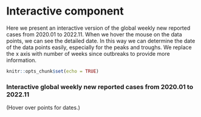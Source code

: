 # Interactive component
Here we present an interactive version of the global weekly new reported cases from 2020.01 to 2022.11. When we hover the mouse on the data points, we can see the detailed date. In this way we can determine the date of the data points easily, especially for the peaks and troughs. We replace the x axis with number of weeks since outbreaks to provide more information.

```r
knitr::opts_chunk$set(echo = TRUE)
```

<script src="https://d3js.org/d3.v7.js"></script>


<script>
<html lang="en">
  <head>
    <meta charset="utf-8">
    <title>Interactive D3</title>
    <script src="https://d3js.org/d3.v7.js">  </script>
  </head>

<body>

<div>

<h3>Interactive global weekly new reported cases from 2020.01 to 2022.11</h3>

<p>(Hover over points for dates.)</p>

</div>
<g>

</g>

 <script type="text/javascript">
 
      //Width and height
      var w = 800;
      var h = 400;
      var margin = {top: 25, right: 50, bottom: 50, left: 150};
      var innerHeight = h - margin.top - margin.bottom;
      var innerWidth = w - margin.left - margin.right;

      // create SVG element
      var svg = d3.select("g")
          .append("svg")
            .attr("width", w)
            .attr("height", h);
            
      // create background rectangle
      svg.append("rect")
        .attr("width", w)
        .attr("height", h)
        .attr("fill", "#e7f5fe");
        
      // create caption
      d3.select("g")  
        .append("div")
          .style("padding", "10px")
        .append("a")
        .text("Data source: https://covid19.who.int/data");
        
      // create plot group  
      svg.append("g")
          .attr("id", "plot")
          .attr("transform", `translate (${margin.left}, ${margin.top})`);
          
const rowConverter = function (d) {
return { date:d.date_reported,

cases:+d.weekly_new_cases,

week:+d.week

}

};

d3.csv("https://raw.githubusercontent.com/5702-Final-Project-7/Covid-19-Data-Analysis/main/worldweekly.csv").then(function(data) {
  
  console.log(d3.min(data.map(d => d.week)));
  console.log(d3.max(data.map(d => d.week)));
  xScale = d3.scaleLinear()
                 .domain([0,155])
                 .range([0, innerWidth]);



yScale = d3.scaleLinear()
                 .domain([0,23963687])
                 .range([innerHeight,0]);
                 
                 
xAxis = d3.axisBottom()
          .scale(xScale);
          
yAxis = d3.axisLeft()
          .scale(yScale);
          
svg.select("g#plot")
          .selectAll("circle")
          .data(data)
          .enter()
          .append("circle")
            .attr("cx", d => xScale(d.week))
            .attr("cy", d => yScale(d.weekly_new_cases))
            .attr("r", 3)
            .on("mouseover", function(event, d) {
                var xcoord = +d3.select(event.currentTarget).attr("cx") - 30
                var ycoord = +d3.select(event.currentTarget).attr("cy") - 5
                svg.select("g#plot")
                  .append("text")
                  .attr("id", "tooltip")
                  .attr("x", xcoord)
                  .attr("y", ycoord)
                  .text( d.date_reported)                     })
             .on("mouseout", function() {
                 d3.select("#tooltip").remove();
             }
             );
      
      svg.select("g#plot")
          .append("g")
          .attr("id", "xaxis")
          .attr("transform", `translate (0, ${innerHeight})`)
          .call(xAxis);
          
      // create x-axis label
        svg.select("g#plot")
          .append("text") 
            .attr("id", "xlab")
            .attr("x", innerWidth/2)
            .attr("y", innerHeight + .75 * margin.bottom)
            .attr("text-anchor", "middle")
            .text("Weeks");
      
      svg.select("g#plot")
          .append("g")
          .call(yAxis)   
          
          
      svg.select("g#plot")
          .append("text") 
            .attr("id", "ylab")
            .attr("x", -60)
            .attr("y", innerHeight/2+20)
            .attr("text-anchor", "middle")
            .text("Cases Reported");
     
            
        
     
})
 </script>
  </body>
</html>
</script>